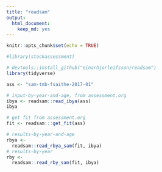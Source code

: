 ```yaml
---
title: "readsam"
output: 
  html_document: 
    keep_md: yes
---
```


```r
knitr::opts_chunk$set(echo = TRUE)
```

```r
#library(stockassessment)

# devtools::install_github("einarhjorleifsson/readsam")
library(tidyverse)

ass <- "sam-tmb-fsaithe-2017-01"

# input-by-year-and-age, from assessment.org
ibya <- readsam::read_ibya(ass)
ibya

# get fit from assessment.org
fit <- readsam:::get_fit(ass)

# results-by-year-and-age
rbya <-
  readsam::read_rbya_sam(fit, ibya)
# results-by-year
rby <-
  readsam::read_rby_sam(fit, ibya)
```

